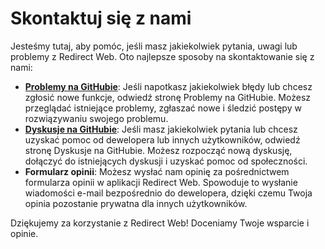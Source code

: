 # Skontaktuj się z nami

Jesteśmy tutaj, aby pomóc, jeśli masz jakiekolwiek pytania, uwagi lub problemy z Redirect Web. Oto najlepsze sposoby na skontaktowanie się z nami:

- **[Problemy na GitHubie](https://github.com/mshibanami/RedirectWeb/issues)**: Jeśli napotkasz jakiekolwiek błędy lub chcesz zgłosić nowe funkcje, odwiedź stronę Problemy na GitHubie. Możesz przeglądać istniejące problemy, zgłaszać nowe i śledzić postępy w rozwiązywaniu swojego problemu.
- **[Dyskusje na GitHubie](https://github.com/mshibanami/RedirectWeb/discussions)**: Jeśli masz jakiekolwiek pytania lub chcesz uzyskać pomoc od dewelopera lub innych użytkowników, odwiedź stronę Dyskusje na GitHubie. Możesz rozpocząć nową dyskusję, dołączyć do istniejących dyskusji i uzyskać pomoc od społeczności.
- **Formularz opinii**: Możesz wysłać nam opinię za pośrednictwem formularza opinii w aplikacji Redirect Web. Spowoduje to wysłanie wiadomości e-mail bezpośrednio do dewelopera, dzięki czemu Twoja opinia pozostanie prywatna dla innych użytkowników.

Dziękujemy za korzystanie z Redirect Web! Doceniamy Twoje wsparcie i opinie.
